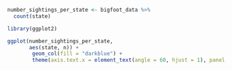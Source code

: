 ```r
number_sightings_per_state <- bigfoot_data %>%
  count(state)
```


```r
library(ggplot2)

ggplot(number_sightings_per_state,
       aes(state, n)) +
        geom_col(fill = "darkblue") +
        theme(axis.text.x = element_text(angle = 60, hjust = 1), panel.background =       element_rect(fill = "lightblue"), axis.ticks = element_blank(), panel.grid.major.y = element_blank(), panel.grid.minor.y = element_blank())
       
```



